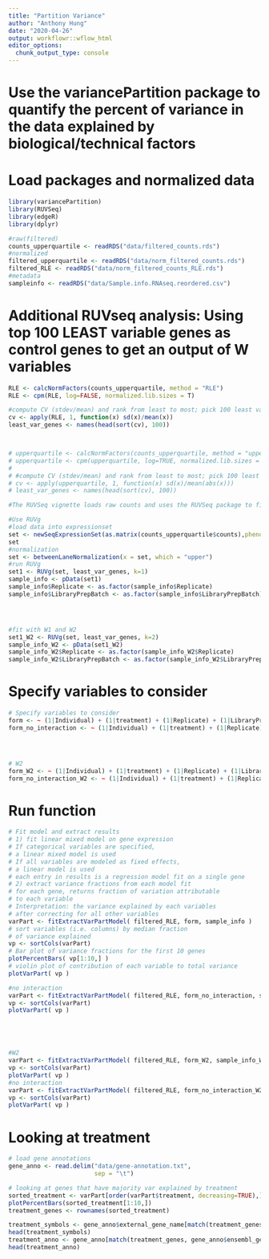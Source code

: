 ```yaml
---
title: "Partition Variance"
author: "Anthony Hung"
date: "2020-04-26"
output: workflowr::wflow_html
editor_options:
  chunk_output_type: console
---
```

# Use the variancePartition package to quantify the percent of variance in the data explained by biological/technical factors

# Load packages and normalized data

```r
library(variancePartition)
library(RUVSeq)
library(edgeR)
library(dplyr)

#raw(filtered)
counts_upperquartile <- readRDS("data/filtered_counts.rds")
#normalized
filtered_upperquartile <- readRDS("data/norm_filtered_counts.rds")
filtered_RLE <- readRDS("data/norm_filtered_counts_RLE.rds")
#metadata
sampleinfo <- readRDS("data/Sample.info.RNAseq.reordered.csv")
```

# Additional RUVseq analysis: Using top 100 LEAST variable genes as control genes to get an output of W variables

```r
RLE <- calcNormFactors(counts_upperquartile, method = "RLE")
RLE <- cpm(RLE, log=FALSE, normalized.lib.sizes = T)

#compute CV (stdev/mean) and rank from least to most; pick 100 least variable
cv <- apply(RLE, 1, function(x) sd(x)/mean(x))
least_var_genes <- names(head(sort(cv), 100))



# upperquartile <- calcNormFactors(counts_upperquartile, method = "upperquartile")
# upperquartile <- cpm(upperquartile, log=TRUE, normalized.lib.sizes = T)
# 
# #compute CV (stdev/mean) and rank from least to most; pick 100 least variable
# cv <- apply(upperquartile, 1, function(x) sd(x)/mean(abs(x)))
# least_var_genes <- names(head(sort(cv), 100))
```

```r
#The RUVSeq vignette loads raw counts and uses the RUVSeq package to filter and normalize data (upper quantile normalization) before performing RUVg. 

#Use RUVg
#load data into expressionset
set <- newSeqExpressionSet(as.matrix(counts_upperquartile$counts),phenoData = data.frame(sampleinfo, row.names=colnames(counts_upperquartile$counts)))
set
#normalization
set <- betweenLaneNormalization(x = set, which = "upper")
#run RUVg
set1 <- RUVg(set, least_var_genes, k=1)
sample_info <- pData(set1)
sample_info$Replicate <- as.factor(sample_info$Replicate)
sample_info$LibraryPrepBatch <- as.factor(sample_info$LibraryPrepBatch)




#fit with W1 and W2
set1_W2 <- RUVg(set, least_var_genes, k=2)
sample_info_W2 <- pData(set1_W2)
sample_info_W2$Replicate <- as.factor(sample_info_W2$Replicate)
sample_info_W2$LibraryPrepBatch <- as.factor(sample_info_W2$LibraryPrepBatch)
```

# Specify variables to consider

```r
# Specify variables to consider
form <- ~ (1|Individual) + (1|treatment) + (1|Replicate) + (1|LibraryPrepBatch) + (1|Individual:treatment) + W_1
form_no_interaction <- ~ (1|Individual) + (1|treatment) + (1|Replicate) + (1|LibraryPrepBatch) + W_1




# W2
form_W2 <- ~ (1|Individual) + (1|treatment) + (1|Replicate) + (1|LibraryPrepBatch) + (1|Individual:treatment) + W_1 + W_2
form_no_interaction_W2 <- ~ (1|Individual) + (1|treatment) + (1|Replicate) + (1|LibraryPrepBatch) + W_1 + W_2
```

# Run function

```r
# Fit model and extract results
# 1) fit linear mixed model on gene expression
# If categorical variables are specified,
# a linear mixed model is used
# If all variables are modeled as fixed effects,
# a linear model is used
# each entry in results is a regression model fit on a single gene
# 2) extract variance fractions from each model fit
# for each gene, returns fraction of variation attributable
# to each variable
# Interpretation: the variance explained by each variables
# after correcting for all other variables
varPart <- fitExtractVarPartModel( filtered_RLE, form, sample_info )
# sort variables (i.e. columns) by median fraction
# of variance explained
vp <- sortCols(varPart)
# Bar plot of variance fractions for the first 10 genes
plotPercentBars( vp[1:10,] )
# violin plot of contribution of each variable to total variance
plotVarPart( vp )

#no interaction
varPart <- fitExtractVarPartModel( filtered_RLE, form_no_interaction, sample_info )
vp <- sortCols(varPart)
plotVarPart( vp )





#W2
varPart <- fitExtractVarPartModel( filtered_RLE, form_W2, sample_info_W2 )
vp <- sortCols(varPart)
plotVarPart( vp )
#no interaction
varPart <- fitExtractVarPartModel( filtered_RLE, form_no_interaction_W2, sample_info_W2 )
vp <- sortCols(varPart)
plotVarPart( vp )
```

# Looking at treatment

```r
# load gene annotations
gene_anno <- read.delim("data/gene-annotation.txt",
                        sep = "\t")

# looking at genes that have majority var explained by treatment
sorted_treatment <- varPart[order(varPart$treatment, decreasing=TRUE),]
plotPercentBars(sorted_treatment[1:10,])
treatment_genes <- rownames(sorted_treatment)

treatment_symbols <- gene_anno$external_gene_name[match(treatment_genes, gene_anno$ensembl_gene_id)]
head(treatment_symbols)
treatment_anno <- gene_anno[match(treatment_genes, gene_anno$ensembl_gene_id),]
head(treatment_anno)
```
